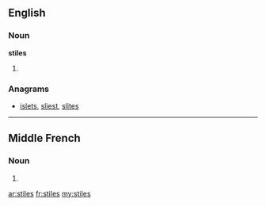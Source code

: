 ==English==

===Noun===
'''stiles'''

# {{plural of|stile}}

===Anagrams===
* [[islets#English|islets]], [[sliest#English|sliest]], [[slites#English|slites]]

----

==Middle French==

===Noun===
{{head|frm}} {{m|p}}

# {{plural of|stile|lang=frm}}

[[ar:stiles]]
[[fr:stiles]]
[[my:stiles]]